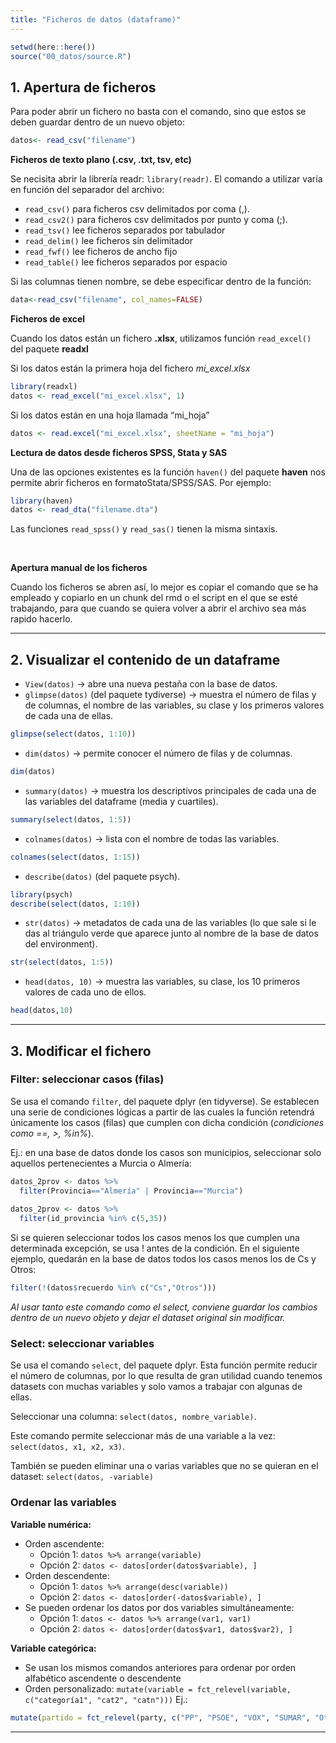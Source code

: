 ```yaml
---
title: "Ficheros de datos (dataframe)"
---
```


```r
setwd(here::here())
source("00_datos/source.R")
```

## 1. Apertura de ficheros

Para poder abrir un fichero no basta con el comando, sino que estos se deben guardar dentro de un nuevo objeto:

``` r
datos<- read_csv("filename")
```

**Ficheros de texto plano (.csv, .txt, tsv, etc)**

Se necisita abrir la librería readr: `library(readr)`. El comando a utilizar varía en función del separador del archivo:

-   `read_csv()` para ficheros csv delimitados por coma (,).
-   `read_csv2()` para ficheros csv delimitados por punto y coma (;).
-   `read_tsv()` lee ficheros separados por tabulador
-   `read_delim()` lee ficheros sin delimitador
-   `read_fwf()` lee ficheros de ancho fijo
-   `read_table()` lee ficheros separados por espacio

Si las columnas tienen nombre, se debe especificar dentro de la función:

``` r
data<-read_csv("filename", col_names=FALSE)
```

**Ficheros de excel**

Cuando los datos están un fichero **.xlsx**, utilizamos función `read_excel()` del paquete **readxl**

Si los datos están la primera hoja del fichero *mi_excel.xlsx*

``` r
library(readxl)
datos <- read_excel("mi_excel.xlsx", 1)
```

Si los datos están en una hoja llamada "mi_hoja"

``` r
datos <- read.excel("mi_excel.xlsx", sheetName = "mi_hoja") 
```

**Lectura de datos desde ficheros SPSS, Stata y SAS**

Una de las opciones existentes es la función `haven()` del paquete **haven** nos permite abrir ficheros en formatoStata/SPSS/SAS. Por ejemplo:

``` r
library(haven)
datos <- read_dta("filename.dta")
```

Las funciones `read_spss()` y `read_sas()` tienen la misma sintaxis.

<br>

**Apertura manual de los ficheros**

Cuando los ficheros se abren así, lo mejor es copiar el comando que se ha empleado y copiarlo en un chunk del rmd o el script en el que se esté trabajando, para que cuando se quiera volver a abrir el archivo sea más rapido hacerlo.

------------------------------------------------------------------------

## 2. Visualizar el contenido de un dataframe

-   `View(datos)` → abre una nueva pestaña con la base de datos.
-   `glimpse(datos)` (del paquete tydiverse) → muestra el número de filas y de columnas, el nombre de las variables, su clase y los primeros valores de cada una de ellas.

```r
glimpse(select(datos, 1:10))
```

-   `dim(datos)` → permite conocer el número de filas y de columnas.

```r
dim(datos)
```

-   `summary(datos)` → muestra los descriptivos principales de cada una de las variables del dataframe (media y cuartiles).

```r
summary(select(datos, 1:5))
```

-   `colnames(datos)` → lista con el nombre de todas las variables.

```r
colnames(select(datos, 1:15))
```

-   `describe(datos)` (del paquete psych).

```r
library(psych)
describe(select(datos, 1:10))
```

-   `str(datos)` → metadatos de cada una de las variables (lo que sale si le das al triángulo verde que aparece junto al nombre de la base de datos del environment).

```r
str(select(datos, 1:5))
```

-   `head(datos, 10)` → muestra las variables, su clase, los 10 primeros valores de cada uno de ellos.

```r
head(datos,10)
```

------------------------------------------------------------------------

## 3. Modificar el fichero

### Filter: seleccionar casos (filas)

Se usa el comando `filter`, del paquete dplyr (en tidyverse). Se establecen una serie de condiciones lógicas a partir de las cuales la función retendrá únicamente los casos (filas) que cumplen con dicha condición (*condiciones como ==, \>, %in%*).

Ej.: en una base de datos donde los casos son municipios, seleccionar solo aquellos pertenecientes a Murcia o Almería:

``` r
datos_2prov <- datos %>% 
  filter(Provincia=="Almería" | Provincia=="Murcia")
  
datos_2prov <- datos %>% 
  filter(id_provincia %in% c(5,35))
```

Si se quieren seleccionar todos los casos menos los que cumplen una determinada excepción, se usa ! antes de la condición. En el siguiente ejemplo, quedarán en la base de datos todos los casos menos los de Cs y Otros:

```r
filter(!(datos$recuerdo %in% c("Cs","Otros")))
```

*Al usar tanto este comando como el select, conviene guardar los cambios dentro de un nuevo objeto y dejar el dataset original sin modificar.*

### Select: seleccionar variables

Se usa el comando `select`, del paquete dplyr. Esta función permite reducir el número de columnas, por lo que resulta de gran utilidad cuando tenemos datasets con muchas variables y solo vamos a trabajar con algunas de ellas.

Seleccionar una columna: `select(datos, nombre_variable)`.

Este comando permite seleccionar más de una variable a la vez: `select(datos, x1, x2, x3)`.

También se pueden eliminar una o varias variables que no se quieran en el dataset: `select(datos, -variable)`

### Ordenar las variables

**Variable numérica:**

-   Orden ascendente:
    -   Opción 1: `datos %>% arrange(variable)`
    -   Opción 2: `datos <- datos[order(datos$variable), ]`
-   Orden descendente:
    -   Opción 1: `datos %>% arrange(desc(variable))`
    -   Opción 2: `datos <- datos[order(-datos$variable), ]`
-   Se pueden ordenar los datos por dos variables simultáneamente:
    -   Opción 1: `datos <- datos %>% arrange(var1, var1)`
    -   Opción 2: `datos <- datos[order(datos$var1, datos$var2), ]`

**Variable categórica:**

-   Se usan los mismos comandos anteriores para ordenar por orden alfabético ascendente o descendente
-   Orden personalizado: `mutate(variable = fct_relevel(variable, c("categoría1", "cat2", "catn")))` Ej.:

``` r
mutate(partido = fct_relevel(party, c("PP", "PSOE", "VOX", "SUMAR", "Otros")))
```

------------------------------------------------------------------------
